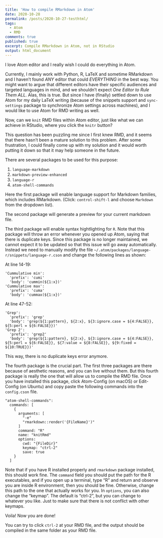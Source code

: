 ```yaml
---
title: 'How to compile RMarkdown in Atom'
date: 2020-10-28
permalink: /posts/2020-10-27-testhtml/
tags:
  - Atom
  - RMD
comments: true
published: true
excerpt: Compile RMarkdown in Atom, not in RStudio
output: html_document
---
```


I love Atom editor and I really wish I could do everything in Atom.

Currently, I mainly work with Python, R, LaTeX and sometime RMarkdown
and I haven't found *ANY* editor that could *EVERYTHING* in
the best way. You might want to argue that different editors
have their specific audiences and targeted languages in mind,
and we shouldn't expect *One Editor to Rule Them ALL*.
Alas, this is true. But since I have (finally) settled down
to use Atom for my daily LaTeX writing
(because of the snippets support and `sync-settings` package to
synchronize Atom settings across machines),
and I would like to use Atom for RMD writing as well.

Now, can we `knit` RMD files within Atom editor,
just like what we can achieve in RStudio,
where you click the `knitr` button?

This question has been puzzling me since I first knew RMD,
and it seems that there hasn't been a mature solution to
this problem. After some frustration, I could finally come up
with my solution and it would worth putting it down
so that it may help someone in the future.

<!-- @xie2020 -->
There are several packages to be used for this purpose:

1. `language-markdown`
2. `markdown-preview-enhanced`
3. `language-r`
4. `atom-shell-commands`

Here the first package will enable language support for Markdown families,
which includes RMarkdown. (Click: `control-shift-l` and choose `Markdown`
from the dropdown list).

The second package will generate a preview for your current markdown file.

The third package will enable syntax hightlighting for `R`.
Note that this package will throw an error whenever you opened up Atom,
saying that there is duplicate keys. Since this package is no longer
maintained, we cannot expect it to be updated so that
this issue will go away automatically.
Instead we need to manually modify the file
`~/.atom/packages/language-r/snippets/language-r.cson`
and change the following lines as shown:

At line 14-19:

```
'Cummulative min':
  'prefix': 'cumi'
  'body': 'cummin(${1:x})'
'Cummulative max':
  'prefix': 'cuma'
  'body': 'cummax(${1:x})'
```

At line 47-52:

```
'Grep':
  'prefix': 'grep'
  'body': 'grep(${1:pattern}, ${2:x}, ${3:ignore.case = ${4:FALSE}}, ${5:perl = ${6:FALSE}})'
'Grep 2':
  'prefix': 'grep2'
  'body': 'grep(${1:pattern}, ${2:x}, ${3:ignore.case = ${4:FALSE}}, ${5:perl = ${6:FALSE}}, ${7:value = ${8:FALSE}}, ${9:fixed = ${10:TRUE}})'
```

This way, there is no duplicate keys error anymore.

The fourth package is the crucial part.
The first three packages are there because of aesthetic reasons,
and you can live without them. But this fourth package
is really the one that will allow us to compile the RMD file.
Once you have installed this package, click Atom-Config (on macOS)
or Edit-Config (on Ubuntu) and copy paste the following commands
into the `config.cson` file.

```
"atom-shell-commands":
  commands: [
    {
      arguments: [
        "-e"
        "rmarkdown::render('{FileName}')"
      ]
      command: "R"
      name: "knitRmd"
      options:
        cwd: "{FileDir}"
        keymap: "ctrl-2"
        save: true
    }
  ]
```

Note that if you have R installed properly and `rmarkdown` package installed,
this should work fine.
The `command` field you should put the path for the R executables,
and if you open up a terminal, type "R" and return and observe
you are inside R environment, then you should be fine.
Otherwise, change this path to the one that actually works for you.
In `options`, you can also change the "keymap".
The default is "ctrl-2", but you can change to whatever you like.
Just to make sure that there is not conflict with other keymaps.

Voila! Now you are done!

You can try to click `ctrl-2` at your RMD file, and the output
should be compiled in the same folder as your RMD file.
